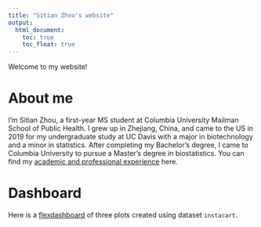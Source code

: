 ```yaml
---
title: "Sitian Zhou's website"
output: 
  html_document:
    toc: true
    toc_float: true
---
```


Welcome to my website!

# About me

I'm Sitian Zhou, a first-year MS student at Columbia University Mailman School of Public Health. I grew up in Zhejiang, China, and came to the US in 2019 for my undergraduate study at UC Davis with a major in biotechnology and a minor in statistics. After completing my Bachelor's degree, I came to Columbia University to pursue a Master's degree in biostatistics. You can find my [academic and professional experience](academic.html) here.

# Dashboard

Here is a [flexdashboard](flexdashboard.html) of three plots created using dataset `instacart`.
